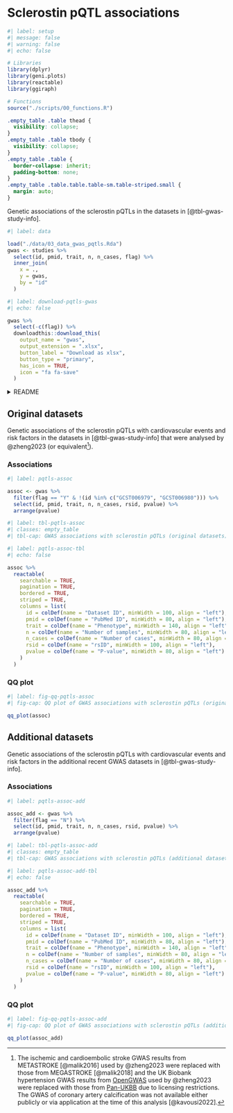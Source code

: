 # Sclerostin pQTL associations

```r
#| label: setup
#| message: false
#| warning: false
#| echo: false

# Libraries
library(dplyr)
library(geni.plots)
library(reactable)
library(ggiraph)

# Functions
source("./scripts/00_functions.R")
```

```css
.empty_table .table thead {
  visibility: collapse;
}
.empty_table .table tbody {
  visibility: collapse;
}
.empty_table .table {
  border-collapse: inherit;
  padding-bottom: none;
}
.empty_table .table.table.table-sm.table-striped.small {
  margin: auto;
}
```

Genetic associations of the sclerostin pQTLs in the datasets in [@tbl-gwas-study-info].  

```r
#| label: data

load("./data/03_data_gwas_pqtls.Rda")
gwas <- studies %>%
  select(id, pmid, trait, n, n_cases, flag) %>%
  inner_join(
    x = .,
    y = gwas,
    by = "id"
  ) 
```

```r
#| label: download-pqtls-gwas
#| echo: false

gwas %>%
  select(-c(flag)) %>%
  downloadthis::download_this(
    output_name = "gwas",
    output_extension = ".xlsx",
    button_label = "Download as xlsx",
    button_type = "primary",
    has_icon = TRUE,
    icon = "fa fa-save"
  )
```

<details>
<summary>README</summary>

* `id` - dataset ID  
* `pmid` - PubMed ID  
* `trait` - phenotype  
* `n` - number of samples  
* `n_cases` - number of cases  
* `rsid` - rsID  
* `chr` - chromosome  
* `pos` - position (build 37)  
* `ref` - reference allele  
* `alt` - alternate allele (effect allele)  
* `af` - allele frequency of the alternate allele  
* `beta` - effect size  
* `se` - standard error  
* `pvalue` - *p*-value  

</details>

## Original datasets

Genetic associations of the sclerostin pQTLs with cardiovascular events and risk factors in the datasets in [@tbl-gwas-study-info] that were analysed by @zheng2023 (or equivalent[^1]).  

::: {.panel-tabset}

### Associations

```r
#| label: pqtls-assoc

assoc <- gwas %>%
  filter(flag == "Y" & !(id %in% c("GCST006979", "GCST006980"))) %>%
  select(id, pmid, trait, n, n_cases, rsid, pvalue) %>%
  arrange(pvalue)
```

```r
#| label: tbl-pqtls-assoc
#| classes: empty_table
#| tbl-cap: GWAS associations with sclerostin pQTLs (original datasets)
```

```r
#| label: pqtls-assoc-tbl
#| echo: false

assoc %>%
  reactable(
    searchable = TRUE,
    pagination = TRUE,
    bordered = TRUE,
    striped = TRUE,
    columns = list(
      id = colDef(name = "Dataset ID", minWidth = 100, align = "left"),
      pmid = colDef(name = "PubMed ID", minWidth = 80, align = "left"),
      trait = colDef(name = "Phenotype", minWidth = 140, align = "left"),
      n = colDef(name = "Number of samples", minWidth = 80, align = "left"),
      n_cases = colDef(name = "Number of cases", minWidth = 80, align = "left"),
      rsid = colDef(name = "rsID", minWidth = 100, align = "left"),
      pvalue = colDef(name = "P-value", minWidth = 80, align = "left")
    )
  )
```

### QQ plot

```r
#| label: fig-qq-pqtls-assoc
#| fig-cap: QQ plot of GWAS associations with sclerostin pQTLs (original datasets)

qq_plot(assoc)
```

:::

## Additional datasets

Genetic associations of the sclerostin pQTLs with cardiovascular events and risk factors in the additional recent GWAS datasets in [@tbl-gwas-study-info].  

::: {.panel-tabset}

### Associations

```r
#| label: pqtls-assoc-add

assoc_add <- gwas %>%
  filter(flag == "N") %>%
  select(id, pmid, trait, n, n_cases, rsid, pvalue) %>%
  arrange(pvalue)
```

```r
#| label: tbl-pqtls-assoc-add
#| classes: empty_table
#| tbl-cap: GWAS associations with sclerostin pQTLs (additional datasets)
```

```r
#| label: pqtls-assoc-add-tbl
#| echo: false

assoc_add %>%
  reactable(
    searchable = TRUE,
    pagination = TRUE,
    bordered = TRUE,
    striped = TRUE,
    columns = list(
      id = colDef(name = "Dataset ID", minWidth = 100, align = "left"),
      pmid = colDef(name = "PubMed ID", minWidth = 80, align = "left"),
      trait = colDef(name = "Phenotype", minWidth = 140, align = "left"),
      n = colDef(name = "Number of samples", minWidth = 80, align = "left"),
      n_cases = colDef(name = "Number of cases", minWidth = 80, align = "left"),
      rsid = colDef(name = "rsID", minWidth = 100, align = "left"),
      pvalue = colDef(name = "P-value", minWidth = 80, align = "left")
    )
  )
```

### QQ plot

```r
#| label: fig-qq-pqtls-assoc-add
#| fig-cap: QQ plot of GWAS associations with sclerostin pQTLs (additional datasets)

qq_plot(assoc_add)
```

:::

[^1]: The ischemic and cardioembolic stroke GWAS results from METASTROKE [@malik2016] used by @zheng2023 were replaced with those from MEGASTROKE [@malik2018] and the UK Biobank hypertension GWAS results from [OpenGWAS](https://gwas.mrcieu.ac.uk/datasets/ukb-b-14057/) used by @zheng2023 were replaced with those from [Pan-UKBB](https://pan.ukbb.broadinstitute.org/downloads) due to licensing restrictions. The GWAS of coronary artery calcification was not available either publicly or via application at the time of this analysis [@kavousi2022].  
